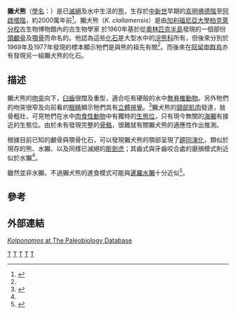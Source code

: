 {{Automatic taxobox
| taxon = Kolponomos
| authority = Stirton, 1960
| name = 獺犬熊屬
| fossil_range = 早[[中新世|中新世]] {{Fossil range|Early Miocene}}
| image = Kolponomos newportensis NT.jpg
| subdivision_ranks = [[種|種]]
| subdivision = 
* ''K. clallamensis'' <small>[[Ruben_A._Stirton|Stirton]], 1960</small>
* ''K. newportensis'' <small>Tedford et al., 1994</small>
}}

'''獺犬熊'''（[[學名|學名]]：{{lang|la|''Kolponomos''}}）是已[[滅絕|滅絕]]及水中生活的[[熊|熊]]，生存於[[中新世|中新世]]早期的[[亥明佛德階|亥明佛德階]]至[[阿啟塔階|阿啟塔階]]，約2000萬年前<ref name=":0">{{Cite journal|last=Tseng|first=Z. Jack|last2=Grohé|first2=Camille|last3=Flynn|first3=John J.|date=2016-03-16|title=A unique feeding strategy of the extinct marine mammal Kolponomos: convergence on sabretooths and sea otters|url=https://royalsocietypublishing.org/doi/full/10.1098/rspb.2016.0044|journal=Proceedings of the Royal Society B: Biological Sciences|volume=283|issue=1826|pages=20160044|doi=10.1098/rspb.2016.0044|pmc=4810869|pmid=26936242|access-date=2019-12-23|archive-date=2021-02-16|archive-url=https://web.archive.org/web/20210216144752/https://royalsocietypublishing.org/doi/full/10.1098/rspb.2016.0044|dead-url=no}}</ref>。獺犬熊（''K. clallamensis''）是由[[加利福尼亞大學柏克萊分校|加利福尼亞大學柏克萊分校]]古生物博物館內的古生物學家 {{link-en|Ruben A. Stirton}} 於1960年基於從[[奧林匹克半島|奧林匹克半島]]發現的一個部份[[頭顱骨|頭顱骨]]及[[顎骨|顎骨]]而命名的。他認為這些[[化石|化石]]是大型水中的[[浣熊科|浣熊科]]所有，但後來分別於1969年及1977年發現的標本顯示牠們是與熊的祖先有關<ref name=Tedfordetal />。而後來在[[阿留申群島|阿留申群島]]亦有發現另一組獺犬熊的化石。

== 描述 ==
獺犬熊的[[吻突|吻突]]向下，[[臼齒|臼齒]]很闊及重型，適合吃有硬殼的水中[[無脊椎動物|無脊椎動物]]。另外牠們的吻突很窄及向前看的[[眼睛|眼睛]]顯示牠們具有[[立體視覺|立體視覺]]。<ref name=Tedfordetal>{{cite journal en|author = R. H. Tedford, L. G. Barnes, and C. E. Ray|year = 1994|title = The early Miocene littoral ursoid carnivoran ''Kolponomos'': Systematics and mode of life|journal = Proceedings of the San Diego Society of Natural History|volume=29|pages=11-32}}</ref>獺犬熊的[[頸部|頸部]][[肌肉|肌肉]]發達，肢骨粗壯，可見牠們在水中[[肉食性|肉食性]][[動物|動物]]中有獨特的[[生態位|生態位]]，只有現今無關的[[海獺|海獺]]有接近的生態位。由於未有發現完整的[[骨骼|骨骼]]，很難就有關獺犬熊的適應性作出推測。

根據目前已知的顱骨與顎骨化石，可以發現獺犬熊的顎部呈現了[[趨同演化|趨同演化]]，類似於現存的熊、水獺、以及同樣已滅絕的[[斯劍虎|斯劍虎]]；其齒式與牙齒咬合處的磨損模式則近似於水獺<ref name=":0" />。

雖然並非水獺，不過獺犬熊的進食模式可能與[[暹羅水獺屬|暹羅水獺]]十分近似<ref>{{Cite journal|last=Tseng|first=Z. Jack|last2=Su|first2=Denise F.|last3=Wang|first3=Xiaoming|last4=White|first4=Stuart C.|last5=Ji|first5=Xueping|date=2017-11-09|title=Feeding capability in the extinct giant Siamogale melilutra and comparative mandibular biomechanics of living Lutrinae|url=https://www.nature.com/articles/s41598-017-15391-9|journal=Scientific Reports|language=en|volume=7|issue=1|pages=1–10|doi=10.1038/s41598-017-15391-9|issn=2045-2322|access-date=2019-12-23|archive-date=2020-11-09|archive-url=https://web.archive.org/web/20201109035658/https://www.nature.com/articles/s41598-017-15391-9|dead-url=no}}</ref>。

==參考==
{{reflist}}

==外部連結==
[http://paleodb.org/cgi-bin/bridge.pl?action=checkTaxonInfo&taxon_no=41316 ''Kolponomos'' at The Paleobiology Database] {{Wayback|url=http://paleodb.org/cgi-bin/bridge.pl?action=checkTaxonInfo&taxon_no=41316 |date=20120210040059 }}
{{泛鰭足類|P.}}
{{已滅絕熊科|state=collapsed}}
{{Taxonbar|from=Q2500116}}

[[Category:熊科|T]]
[[Category:海洋哺乳動物|T]]
[[Category:中新世哺乳類|T]]
[[Category:北美洲史前哺乳動物|T]]
[[Category:1960年描述的分类群|T]]